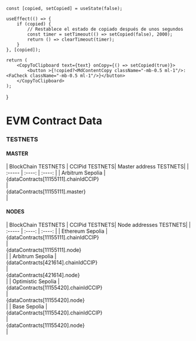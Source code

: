 

    const [copied, setCopied] = useState(false);

    useEffect(() => {
        if (copied) {
            // Restablece el estado de copiado después de unos segundos
            const timer = setTimeout(() => setCopied(false), 2000);
            return () => clearTimeout(timer);
        }
    }, [copied]);

    return (
        <CopyToClipboard text={text} onCopy={() => setCopied(true)}>
            <button >{!copied?<MdContentCopy className="-mb-0.5 ml-1"/>:<FaCheck className="-mb-0.5 ml-1"/>}</button>
        </CopyToClipboard>
    );
}




# EVM Contract Data


### TESTNETS

#### MASTER

<div className="text-xs mt-10">
| BlockChain TESTNETS |  CCIPid TESTNETS| Master address TESTNETS|
| :----- | :----: | :----: |
| Arbitrum Sepolia | <div className="flex flex-nowrap">{dataContracts[11155111].chainIdCCIP}<CopyButton text={dataContracts[11155111].chainIdCCIP} /></div>|<div className="flex flex-nowrap"><span className="-mb-0.5 text-blue">{dataContracts[11155111].master}</span><CopyButton text={dataContracts[11155111].master} /></div>|

</div>

#### NODES

<div className="text-xs mt-10">
| BlockChain TESTNETS |   CCIPid TESTNETS| Node addresses TESTNETS|
| :----- | :----: | :----: |
| Ethereum Sepolia | <div className="flex flex-nowrap">{dataContracts[11155111].chainIdCCIP}<CopyButton text={dataContracts[11155111].chainIdCCIP} /></div>|<div className="flex flex-nowrap"><span className="-mb-0.5 text-blue">{dataContracts[11155111].node}</span><CopyButton text={dataContracts[11155111].node} /></div>|
| Arbitrum Sepolia | <div className="flex flex-nowrap">{dataContracts[421614].chainIdCCIP}<CopyButton text={dataContracts[421614].chainIdCCIP} /></div>|<div className="flex flex-nowrap"><span className="-mb-0.5 text-blue">{dataContracts[421614].node}</span><CopyButton text={dataContracts[421614].node} /></div>|
| Optimistic Sepolia | <div className="flex flex-nowrap">{dataContracts[11155420].chainIdCCIP}<CopyButton text={dataContracts[11155420].chainIdCCIP} /></div>|<div className="flex flex-nowrap"><span className="-mb-0.5 text-blue">{dataContracts[11155420].node}</span><CopyButton text={dataContracts[11155420].node} /></div>|
| Base Sepolia | <div className="flex flex-nowrap">{dataContracts[11155420].chainIdCCIP}<CopyButton text={dataContracts[11155420].chainIdCCIP} /></div>|<div className="flex flex-nowrap"><span className="-mb-0.5 text-blue">{dataContracts[11155420].node}</span><CopyButton text={dataContracts[11155420].node} /></div>|
</div>